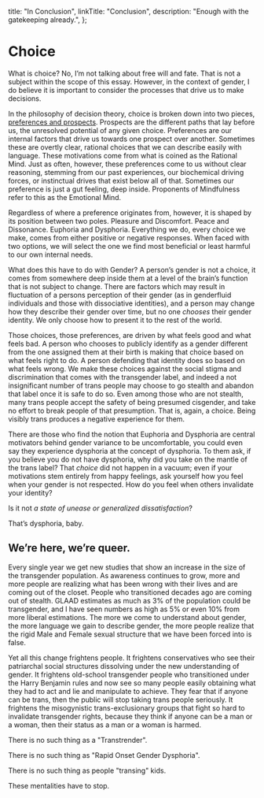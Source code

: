 
  title: "In Conclusion",
  linkTitle: "Conclusion",
  description: "Enough with the gatekeeping already.",
};

<Disclaimer />

# Choice

What is choice? No, I’m not talking about free will and fate. That is not a subject within the scope of this essay. However, in the context of gender, I do believe it is important to consider the processes that drive us to make decisions.

In the philosophy of decision theory, choice is broken down into two pieces, [preferences and prospects](https://plato.stanford.edu/entries/decision-theory/#WhaPreOvePro). Prospects are the different paths that lay before us, the unresolved potential of any given choice. Preferences are our internal factors that drive us towards one prospect over another. Sometimes these are overtly clear, rational choices that we can describe easily with language. These motivations come from what is coined as the Rational Mind. Just as often, however, these preferences come to us without clear reasoning, stemming from our past experiences, our biochemical driving forces, or instinctual drives that exist below all of that. Sometimes our preference is just a gut feeling, deep inside. Proponents of Mindfulness refer to this as the Emotional Mind.

Regardless of where a preference originates from, however, it is shaped by its position between two poles. Pleasure and Discomfort. Peace and Dissonance. Euphoria and Dysphoria. Everything we do, every choice we make, comes from either positive or negative responses. When faced with two options, we will select the one we find most beneficial or least harmful to our own internal needs.

What does this have to do with Gender? A person’s gender is not a choice, it comes from somewhere deep inside them at a level of the brain’s function that is not subject to change. There are factors which may result in fluctuation of a persons perception of their gender (as in genderfluid individuals and those with dissociative identities), and a person may change how they describe their gender over time, but no one *chooses* their gender identity. We only choose how to present it to the rest of the world.

Those choices, those preferences, are driven by what feels good and what feels bad. A person who chooses to publicly identify as a gender different from the one assigned them at their birth is making that choice based on what feels right to do. A person defending that identity does so based on what feels wrong. We make these choices against the social stigma and discrimination that comes with the transgender label, and indeed a not insignificant number of trans people may choose to go stealth and abandon that label once it is safe to do so. Even among those who are not stealth, many trans people accept the safety of being presumed cisgender, and take no effort to break people of that presumption. That is, again, a choice. Being visibly trans produces a negative experience for them.

There are those who find the notion that Euphoria and Dysphoria are central motivators behind gender variance to be uncomfortable, you could even say they experience dysphoria at the concept of dysphoria. To them ask, if you believe you do not have dysphoria, why did you take on the mantle of the trans label? That *choice* did not happen in a vacuum; even if your motivations stem entirely from happy feelings, ask yourself how you feel when your gender is not respected. How do you feel when others invalidate your identity?

Is it not _a state of unease or generalized dissatisfaction_?

That’s dysphoria, baby.

## We&rsquo;re here, we&rsquo;re queer.

Every single year we get new studies that show an increase in the size of the transgender population. As awareness continues to grow, more and more people are realizing what has been wrong with their lives and are coming out of the closet. People who transitioned decades ago are coming out of stealth. GLAAD estimates as much as 3% of the population could be transgender, and I have seen numbers as high as 5% or even 10% from more liberal estimations. The more we come to understand about gender, the more language we gain to describe gender, the more people realize that the rigid Male and Female sexual structure that we have been forced into is false.

Yet all this change frightens people. It frightens conservatives who see their patriarchal social structures dissolving under the new understanding of gender. It frightens old-school transgender people who transitioned under the Harry Benjamin rules and now see so many people easily obtaining what they had to act and lie and manipulate to achieve. They fear that if anyone can be trans, then the public will stop taking trans people seriously. It frightens the misogynistic trans-exclusionary groups that fight so hard to invalidate transgender rights, because they think if anyone can be a man or a woman, then their status as a man or a woman is harmed.

There is no such thing as a "Transtrender".

There is no such thing as "Rapid Onset Gender Dysphoria".

There is no such thing as people "transing" kids.

These mentalities have to stop.

